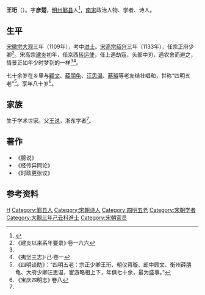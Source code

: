 '''王珩'''（{{bd|？||？}}）。字'''彦楚'''，[[明州|明州]][[鄞县|鄞县]]人<ref name="wang">{{cite web |url=http://sou-yun.com/PoemIndex.aspx?dynasty=Song&author=%E7%8E%8B%E7%8F%A9 |title=王珩 |publisher=詩詞索引 |accessdate=2016-05-30 |archive-date=2016-05-06 |archive-url=https://web.archive.org/web/20160506215541/http://sou-yun.com/poemindex.aspx?dynasty=Song&author=%e7%8e%8b%e7%8f%a9 |dead-url=no }}</ref>，[[南宋|南宋]]政治人物、学者、诗人。

==生平==
[[宋徽宗|宋徽宗]][[大观|大观]]三年（1109年），考中[[进士|进士]]。[[宋高宗|宋高宗]][[绍兴|绍兴]]三年（1133年），任宗正府少卿<ref>《建炎以来系年要录》·卷一六六</ref>。宋高宗[[建炎|建炎]]初年，任京西[[转运使|转运使]]，任上遇劫寇，头部中刃，遇农舍而避之，情景正如年少时梦到的一样<ref name="wang"/><ref>《夷坚三志》·己·卷一</ref>。

七十余岁在乡里与[[顧文|顧文]]、[[薛朋龟|薛朋龟]]、[[汪思温|汪思温]]、[[蔣璿|蔣璿]]等老友结社唱和，世称“四明五老”<ref>《四明谈助》：“四明五老：宗正少卿王珩、朝仪蒋璇、郎中顾文、衡州薛朋龟、大府少卿汪思温，宦游略相上下，年俱七十余，最为盛事。”</ref>。享年八十岁<ref>《宝庆四明志》·卷八</ref>。

== 家族 ==
生于学术世家。父[[王说|王说]]，浙东学者<ref name="wang"/>。

==著作==
* 《臆说》
* 《经传异同论》
* 《时政更张议》

== 参考资料 ==
{{reflist|2}}

{{四明五老}}

{{Authority control}}

{{DEFAULTSORT:}}
[[Category:王姓|H]]
[[Category:鄞县人|Category:鄞县人]]
[[Category:宋朝诗人|Category:宋朝诗人]]
[[Category:四明五老|Category:四明五老]]
[[Category:宋朝学者|Category:宋朝学者]]
[[Category:大觀三年己丑科進士|Category:大觀三年己丑科進士]]
[[Category:宋朝官员|Category:宋朝官员]]